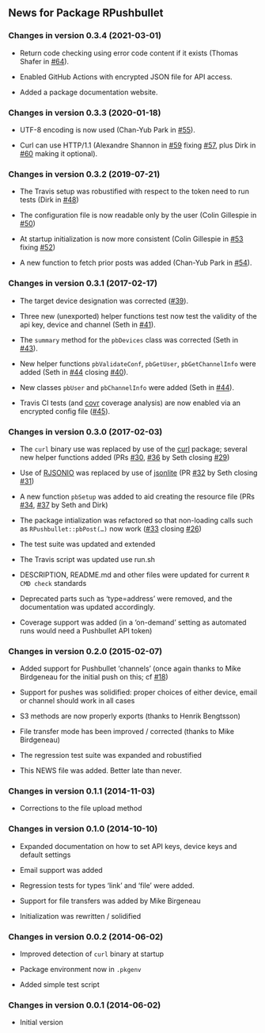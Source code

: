 ## News for Package <span class="pkg">RPushbullet</span> {.unnumbered}


### Changes in version 0.3.4 (2021-03-01)


<ul>
<li> Return code checking using error code content if it exists
(Thomas Shafer in <a href="https://github.com/eddelbuettel/rpushbullet/pull/64">#64</a>).

</li>
<li> Enabled GitHub Actions with encrypted JSON file for API access.

</li>
<li> Added a package documentation website.

</li></ul>



### Changes in version 0.3.3 (2020-01-18)


<ul>
<li> UTF-8 encoding is now used (Chan-Yub Park in <a href="https://github.com/eddelbuettel/rpushbullet/pull/55">#55</a>).

</li>
<li> Curl can use HTTP/1.1 (Alexandre Shannon in <a href="https://github.com/eddelbuettel/rpushbullet/pull/59">#59</a> fixing
<a href="https://github.com/eddelbuettel/rpushbullet/issues/57">#57</a>, plus Dirk in <a href="https://github.com/eddelbuettel/rpushbullet/pull/60">#60</a> making it optional).

</li></ul>



### Changes in version 0.3.2 (2019-07-21)


<ul>
<li> The Travis setup was robustified with respect to the token
need to run tests (Dirk in <a href="https://github.com/eddelbuettel/rpushbullet/pull/48">#48</a>)

</li>
<li> The configuration file is now readable only by the user (Colin
Gillespie in <a href="https://github.com/eddelbuettel/rpushbullet/pull/50">#50</a>)

</li>
<li> At startup initialization is now more consistent (Colin
Gillespie in <a href="https://github.com/eddelbuettel/rpushbullet/pull/53">#53</a> fixing <a href="https://github.com/eddelbuettel/rpushbullet/issues/52">#52</a>)

</li>
<li> A new function to fetch prior posts was added (Chan-Yub Park in
<a href="https://github.com/eddelbuettel/rpushbullet/pull/54">#54</a>).

</li></ul>



### Changes in version 0.3.1 (2017-02-17)


<ul>
<li> The target device designation was corrected (<a href="https://github.com/eddelbuettel/rpushbullet/pull/39">#39</a>).

</li>
<li> Three new (unexported) helper functions test now test the
validity of the api key, device and channel (Seth in <a href="https://github.com/eddelbuettel/rpushbullet/pull/41">#41</a>).

</li>
<li> The <code>summary</code> method for the <code>pbDevices</code> class was
corrected (Seth in <a href="https://github.com/eddelbuettel/rpushbullet/pull/43">#43</a>).

</li>
<li> New helper functions <code>pbValidateConf</code>, <code>pbGetUser</code>,
<code>pbGetChannelInfo</code> were added (Seth in <a href="https://github.com/eddelbuettel/rpushbullet/pull/44">#44</a> closing
<a href="https://github.com/eddelbuettel/rpushbullet/issues/40">#40</a>).

</li>
<li> New classes <code>pbUser</code> and <code>pbChannelInfo</code> were added
(Seth in <a href="https://github.com/eddelbuettel/rpushbullet/pull/44">#44</a>).

</li>
<li> Travis CI tests (and <a href="https://CRAN.R-project.org/package=covr"><span class="pkg">covr</span></a> coverage analysis) are now
enabled via an encrypted config file (<a href="https://github.com/eddelbuettel/rpushbullet/pull/45">#45</a>).  

</li></ul>



### Changes in version 0.3.0 (2017-02-03)


<ul>
<li> The <code>curl</code> binary use was replaced by use of the
<a href="https://CRAN.R-project.org/package=curl"><span class="pkg">curl</span></a> package; several new helper functions added (PRs
<a href="https://github.com/eddelbuettel/rpushbullet/pull/30">#30</a>, <a href="https://github.com/eddelbuettel/rpushbullet/pull/36">#36</a> by Seth closing <a href="https://github.com/eddelbuettel/rpushbullet/issues/29">#29</a>) 

</li>
<li> Use of <a href="https://CRAN.R-project.org/package=RJSONIO"><span class="pkg">RJSONIO</span></a> was replaced by use of
<a href="https://CRAN.R-project.org/package=jsonlite"><span class="pkg">jsonlite</span></a> (PR <a href="https://github.com/eddelbuettel/rpushbullet/pull/32">#32</a> by Seth closing <a href="https://github.com/eddelbuettel/rpushbullet/issues/31">#31</a>)

</li>
<li> A new function <code>pbSetup</code> was added to aid creating the
resource file (PRs <a href="https://github.com/eddelbuettel/rpushbullet/pull/34">#34</a>, <a href="https://github.com/eddelbuettel/rpushbullet/pull/37">#37</a> by Seth and Dirk)

</li>
<li> The package intialization was refactored so that non-loading
calls such as <code>RPushbullet::pbPost(...)</code> now work (<a href="https://github.com/eddelbuettel/rpushbullet/pull/33">#33</a>
closing <a href="https://github.com/eddelbuettel/rpushbullet/issues/26">#26</a>)

</li>
<li> The test suite was updated and extended

</li>
<li> The Travis script was updated use run.sh

</li>
<li> DESCRIPTION, README.md and other files were updated for
current <code>R CMD check</code> standards

</li>
<li> Deprecated parts such as 'type=address' were removed, and the
documentation was updated accordingly.

</li>
<li> Coverage support was added (in a 'on-demand' setting as
automated runs would need a Pushbullet API token)

</li></ul>



### Changes in version 0.2.0 (2015-02-07)


<ul>
<li> Added support for Pushbullet 'channels' (once again thanks to
Mike Birdgeneau for the initial push on this; cf <a href="https://github.com/eddelbuettel/rpushbullet/issues/18">#18</a>)

</li>
<li> Support for pushes was solidified: proper choices of either
device, email or channel should work in all cases

</li>
<li> S3 methods are now properly exports (thanks to Henrik
Bengtsson)

</li>
<li> File transfer mode has been improved / corrected (thanks to
Mike Birdgeneau)

</li>
<li> The regression test suite was expanded and robustified

</li>
<li> This NEWS file was added. Better late than never.

</li></ul>



### Changes in version 0.1.1 (2014-11-03)


<ul>
<li>Corrections to the file upload method

</li></ul>



### Changes in version 0.1.0 (2014-10-10)


<ul>
<li>Expanded documentation on how to set API keys, device keys and
default settings

</li>
<li>Email support was added

</li>
<li>Regression tests for types &lsquo;link&rsquo; and &lsquo;file&rsquo;
were added.

</li>
<li>Support for file transfers was added by Mike Birgeneau

</li>
<li>Initialization was rewritten / solidified

</li></ul>



### Changes in version 0.0.2 (2014-06-02)


<ul>
<li>Improved detection of <code>curl</code> binary at startup

</li>
<li>Package environment now in <code>.pkgenv</code>

</li>
<li>Added simple test script

</li></ul>



### Changes in version 0.0.1 (2014-06-02)


<ul>
<li>Initial version

</li></ul>


